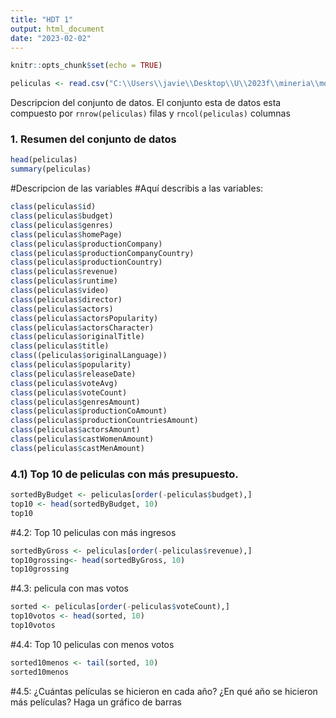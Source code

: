 ---
title: "HDT 1"
output: html_document
date: "2023-02-02"
---

```{r setup, include=FALSE}
knitr::opts_chunk$set(echo = TRUE)
```

```{r}
peliculas <- read.csv("C:\\Users\\javie\\Desktop\\U\\2023f\\mineria\\movies.csv")
```
Descripcion del conjunto de datos.
El conjunto esta de datos esta compuesto por `rnrow(peliculas)` filas y `rncol(peliculas)` columnas

### 1. Resumen del conjunto de datos

```{r echo = FALSE}
head(peliculas)
summary(peliculas)
```
#Descripcion de las variables
#Aquí describis a las variables:

```{r}
class(peliculas$id)
class(peliculas$budget)
class(peliculas$genres)
class(peliculas$homePage)
class(peliculas$productionCompany)
class(peliculas$productionCompanyCountry)
class(peliculas$productionCountry)
class(peliculas$revenue)
class(peliculas$runtime)
class(peliculas$video)
class(peliculas$director)
class(peliculas$actors)
class(peliculas$actorsPopularity)
class(peliculas$actorsCharacter)
class(peliculas$originalTitle)
class(peliculas$title)
class((peliculas$originalLanguage))
class(peliculas$popularity)
class(peliculas$releaseDate)
class(peliculas$voteAvg)
class(peliculas$voteCount)
class(peliculas$genresAmount)
class(peliculas$productionCoAmount)
class(peliculas$productionCountriesAmount)
class(peliculas$actorsAmount)
class(peliculas$castWomenAmount)
class(peliculas$castMenAmount)
```
### 4.1) Top 10 de peliculas con más presupuesto. 

```{r}
sortedByBudget <- peliculas[order(-peliculas$budget),]
top10 <- head(sortedByBudget, 10)
top10
```
#4.2: Top 10 peliculas con más ingresos
```{r}
sortedByGross <- peliculas[order(-peliculas$revenue),]
top10grossing<- head(sortedByGross, 10)
top10grossing

```
#4.3: pelicula con mas votos
```{r}
sorted <- peliculas[order(-peliculas$voteCount),]
top10votos <- head(sorted, 10)
top10votos
```
#4.4: Top 10 peliculas con menos votos

```{r}
sorted10menos <- tail(sorted, 10)
sorted10menos

```
#4.5: ¿Cuántas  películas  se  hicieron  en  cada  año?  ¿En  qué  año  se  hicieron  más películas? Haga un gráfico de barras 






